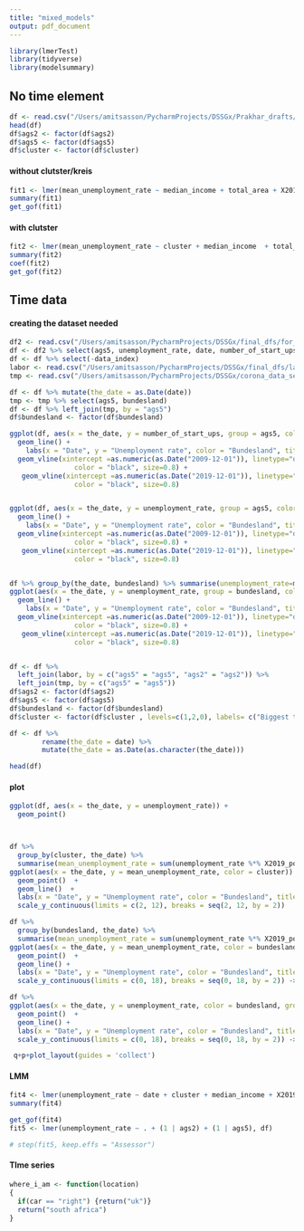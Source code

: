 ```yaml
---
title: "mixed_models"
output: pdf_document
---
```


```r
library(lmerTest) 
library(tidyverse)
library(modelsummary)
```

## No time element 
```r
df <- read.csv("/Users/amitsasson/PycharmProjects/DSSGx/Prakhar_drafts/data_from_2010_to_2019_unemployment_rate.csv")
head(df)
df$ags2 <- factor(df$ags2)
df$ags5 <- factor(df$ags5)
df$cluster <- factor(df$cluster)


```

#### without clutster/kreis
```r
fit1 <- lmer(mean_unemployment_rate ~ median_income + total_area + X2019_population + (1 | ags2), df)
summary(fit1)
get_gof(fit1)
```

#### with clutster
```r
fit2 <- lmer(mean_unemployment_rate ~ cluster + median_income  + total_area + X2019_population + (1 | ags2), df)
summary(fit2)
coef(fit2)
get_gof(fit2)
```


## Time data 

#### creating the dataset needed 
```r
df2 <- read.csv("/Users/amitsasson/PycharmProjects/DSSGx/final_dfs/for_modeling/df_final_date_wide_2007.csv")
df <- df2 %>% select(ags5, unemployment_rate, date, number_of_start_ups)
df <- df %>% select(-data_index)
labor <- read.csv("/Users/amitsasson/PycharmProjects/DSSGx/final_dfs/labor_market_by_date.csv")
tmp <- read.csv("/Users/amitsasson/PycharmProjects/DSSGx/corona_data_sets/arbeitsmarktentwicklung.csv") %>% select(bundesland, ags5)

df <- df %>% mutate(the_date = as.Date(date))
tmp <- tmp %>% select(ags5, bundesland)
df <- df %>% left_join(tmp, by = "ags5")
df$bundesland <- factor(df$bundesland)

ggplot(df, aes(x = the_date, y = number_of_start_ups, group = ags5, color = bundesland)) + 
  geom_line() + 
    labs(x = "Date", y = "Unemployment rate", color = "Bundesland", title = "Unemployment rate by date for each Kreis") + 
  geom_vline(xintercept =as.numeric(as.Date("2009-12-01")), linetype="dashed", 
                color = "black", size=0.8) + 
   geom_vline(xintercept =as.numeric(as.Date("2019-12-01")), linetype="dashed", 
                color = "black", size=0.8) 


ggplot(df, aes(x = the_date, y = unemployment_rate, group = ags5, color = bundesland)) + 
  geom_line() + 
    labs(x = "Date", y = "Unemployment rate", color = "Bundesland", title = "Unemployment rate by date for each Kreis") + 
  geom_vline(xintercept =as.numeric(as.Date("2009-12-01")), linetype="dashed", 
                color = "black", size=0.8) + 
   geom_vline(xintercept =as.numeric(as.Date("2019-12-01")), linetype="dashed", 
                color = "black", size=0.8) 


df %>% group_by(the_date, bundesland) %>% summarise(unemployment_rate=mean(unemployment_rate)) %>% 
ggplot(aes(x = the_date, y = unemployment_rate, group = bundesland, color = bundesland)) + 
  geom_line() + 
    labs(x = "Date", y = "Unemployment rate", color = "Bundesland", title = "Unemployment rate by date for each Bundesland") + 
  geom_vline(xintercept =as.numeric(as.Date("2009-12-01")), linetype="dashed", 
                color = "black", size=0.8) + 
   geom_vline(xintercept =as.numeric(as.Date("2019-12-01")), linetype="dashed", 
                color = "black", size=0.8) 


df <- df %>% 
  left_join(labor, by = c("ags5" = "ags5", "ags2" = "ags2")) %>% 
  left_join(tmp, by = c("ags5" = "ags5"))
df$ags2 <- factor(df$ags2)
df$ags5 <- factor(df$ags5)
df$bundesland <- factor(df$bundesland)
df$cluster <- factor(df$cluster , levels=c(1,2,0), labels= c("Biggest two cities", "Middle-Big size cities", "Small cities and rural areas"))

df <- df %>% 
        rename(the_date = date) %>% 
        mutate(the_date = as.Date(as.character(the_date)))

head(df)
```

#### plot 
```r
ggplot(df, aes(x = the_date, y = unemployment_rate)) + 
  geom_point() 



df %>% 
  group_by(cluster, the_date) %>% 
  summarise(mean_unemployment_rate = sum(unemployment_rate %*% X2019_population)/sum(X2019_population)) %>% 
ggplot(aes(x = the_date, y = mean_unemployment_rate, color = cluster)) + 
  geom_point()  + 
  geom_line()  +  
  labs(x = "Date", y = "Unemployment rate", color = "Bundesland", title = "Unemployment rate by date for each cluster") +
  scale_y_continuous(limits = c(2, 12), breaks = seq(2, 12, by = 2)) 

df %>% 
  group_by(bundesland, the_date) %>% 
  summarise(mean_unemployment_rate = sum(unemployment_rate %*% X2019_population)/sum(X2019_population)) %>% 
ggplot(aes(x = the_date, y = mean_unemployment_rate, color = bundesland)) + 
  geom_point()  + 
  geom_line() +  
  labs(x = "Date", y = "Unemployment rate", color = "Bundesland", title = "Unemployment rate by date for each bundesland") +
  scale_y_continuous(limits = c(0, 18), breaks = seq(0, 18, by = 2)) -> p 

df %>% 
ggplot(aes(x = the_date, y = unemployment_rate, color = bundesland, group = ags5)) + 
  geom_point()  + 
  geom_line() + 
  labs(x = "Date", y = "Unemployment rate", color = "Bundesland", title = "Unemployment rate by date for each kreis")  +
  scale_y_continuous(limits = c(0, 18), breaks = seq(0, 18, by = 2)) -> q 

 q+p+plot_layout(guides = 'collect')
```
#### LMM 
```r
fit4 <- lmer(unemployment_rate ~ date + cluster + median_income + X2019_population + (1 | ags2) + (1 | ags5), df)
summary(fit4)

get_gof(fit4)
fit5 <- lmer(unemployment_rate ~ . + (1 | ags2) + (1 | ags5), df)

# step(fit5, keep.effs = "Assessor")
```

#### TIme series 
```r
where_i_am <- function(location)
{
  if(car == "right") {return("uk")}
  return("south africa")
}
```



